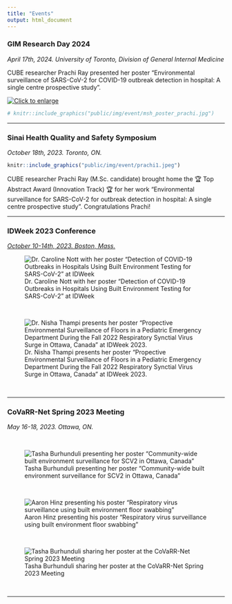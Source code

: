 ```yaml
---
title: "Events"
output: html_document
---
```



### GIM Research Day 2024

*April 17th, 2024. University of Toronto, Division of General Internal Medicine*

CUBE researcher Prachi Ray presented her poster "Environmental surveillance of SARS-CoV-2 for COVID-19 outbreak detection in hospital: A single centre prospective study".

[![Click to enlarge](public/img/event/msh_poster_small.jpg)](public/img/event/msh_poster_large.jpg)

```r
# knitr::include_graphics("public/img/event/msh_poster_prachi.jpg")
```


-----

### Sinai Health Quality and Safety Symposium

*October 18th, 2023. Toronto, ON.*


```r
knitr::include_graphics("public/img/event/prachi1.jpeg")
```

CUBE researcher Prachi Ray (M.Sc. candidate) brought home the 🏆 Top Abstract Award (Innovation Track) 🏆 for her work "Environmental surveillance for SARS-CoV-2 for outbreak detection in hospital: A single centre prospective study". Congratulations Prachi! 


-----

### IDWeek 2023 Conference

*[October 10-14th, 2023. Boston, Mass.](https://idweek.org/)*

![Dr. Caroline Nott with her poster "Detection of COVID-19 Outbreaks in Hospitals Using Built Environment Testing for SARS-CoV-2" at IDWeek ](public/img/event/idweek-1.jpg)

<br/>

![Dr. Nisha Thampi presents her poster "Propective Environmental Surveillance of Floors in a Pediatric Emergency Department During the Fall 2022 Respiratory Synctial Virus Surge in Ottawa, Canada" at IDWeek 2023. ](public/img/event/idweek_nisha1.jpg)

<br/>

----


### CoVaRR-Net Spring 2023 Meeting 

*May 16-18, 2023. Ottawa, ON.*

<br/>

![Tasha Burhunduli presenting her poster "Community-wide built environment surveillance for SCV2 in Ottawa, Canada"](public/img/event/tasha_poster1.jpeg)

<br/>

![Aaron Hinz presenting his poster "Respiratory virus surveillance using built environment floor swabbing"](public/img/event/aaron_poster1.jpeg)

<br/>

![Tasha Burhunduli sharing her poster at the CoVaRR-Net Spring 2023 Meeting](public/img/event/tasha_poster2.jpeg)

<br/>

------------------------------------